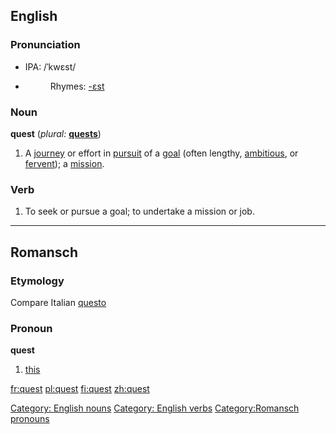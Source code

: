 {{see|QUEST}}
==English==

===Pronunciation===
* IPA: /ˈkwɛst/
*{{audio|en-us-quest.ogg|Audio (US)}}
*:Rhymes: [[Rhymes:English:-ɛst|-ɛst]]

===Noun===
'''quest'''  (''plural:'' '''[[quests]]''')
# A [[journey]] or effort in [[pursuit]] of a [[goal]] (often lengthy, [[ambitious]], or [[fervent]]); a [[mission]].

===Verb===
{{en-verb}}
# To seek or pursue a goal; to undertake a mission or job.

[[Category: English nouns]]
[[Category: English verbs]]

----

==Romansch==
===Etymology===
Compare Italian [[questo]]
===Pronoun===
'''quest'''

# [[this]]

[[Category:Romansch pronouns]]
[[fr:quest]]
[[pl:quest]]
[[fi:quest]]
[[zh:quest]]
